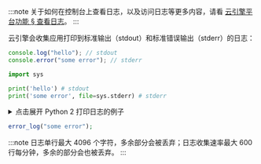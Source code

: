
:::note
关于如何在控制台上查看日志，以及访问日志等更多内容，请看 [云引擎平台功能 § 查看日志](/sdk/engine/deploy/platform/#查看日志)。
:::

云引擎会收集应用打印到标准输出（stdout）和标准错误输出（stderr）的日志：

<EngineRuntimes only={props.only}>
<TabItem value='nodejs'>

```js
console.log("hello"); // stdout
console.error("some error"); // stderr
```

</TabItem>
<TabItem value='python'>

```python
import sys

print('hello') # stdout
print('some error', file=sys.stderr) # stderr
```

<details>
<summary>点击展开 Python 2 打印日志的例子</summary>

```python
import sys

print 'hello' # stdout
print >> sys.stderr, 'some error'# stderr
```

</details>

</TabItem>
<TabItem value='php'>

```php
error_log("some error");
```

</TabItem>
</EngineRuntimes>

:::note
日志单行最大 4096 个字符，多余部分会被丢弃；日志收集速率最大 600 行每分钟，多余的部分会也被丢弃。
:::
